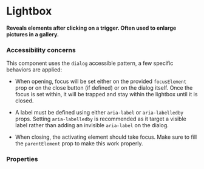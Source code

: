 # Lightbox

**Reveals elements after clicking on a trigger. Often used to enlarge pictures in a gallery.**

<DemoBlock demo="default" />

### Accessibility concerns

This component uses the `dialog` accessible pattern, a few specific behaviors are applied:

- When opening, focus will be set either on the provided `focusElement` prop or on the close button (if defined) or on the dialog itself.
Once the focus is set within, it will be trapped and stay within the lightbox until it is closed.

- A label must be defined using either `aria-label` or `aria-labelledby` props.
Setting `aria-labelledby` is recommended as it target a visible label rather than adding an invisible `aria-label` on the dialog.

- When closing, the activating element should take focus. Make sure to fill the `parentElement` prop to make this work properly.

### Properties

<PropTable component="Lightbox" />
